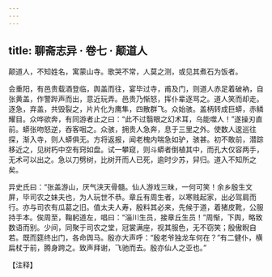 ```yaml
---
---
---
```

title: 聊斋志异 · 卷七 · 颠道人
---

颠道人，不知姓名，寓蒙山寺。歌哭不常，人莫之测，或见其煮石为饭者。

会重阳，有邑贵载酒登临，舆盖而往，宴毕过寺，甫及门，则道人赤足着破衲，自张黄盖，作警跸声而出，意近玩弄。邑贵乃惭怒，挥仆辈逐骂之。道人笑而却走。逐急，弃盖，共毁裂之，片片化为鹰隼，四散群飞。众始骇。盖柄转成巨蟒，赤鳞耀目。众哗欲奔，有同游者止之曰：“此不过翳眼之幻术耳，乌能噬人！”遂操刃直前。蟒张吻怒逆，吞客咽之。众骇，拥贵人急奔，息于三里之外。使数人逡巡往探，渐入寺，则人蟒俱无。方将返报，闻老槐内喘急如驴，骇甚。初不敢前，潜踪移近之，见树朽中空有窍如盘。试一攀窥，则斗蟒者倒植其中，而孔大仅容两手，无术可以出之。急以刀劈树，比树开而人已死，逾时少苏，舁归。道入不知所之矣。

异史氏曰：“张盖游山，厌气浃天骨髓。仙人游戏三昧，一何可笑！余乡殷生文屏，毕司农之妹夫也，为人玩世不恭。章丘有周生者，以寒贱起家，出必驾肩而行。亦与司农有瓜葛之旧。值太夫人寿，殷料其必来，先候于道，着猪皮靴，公服持手本。俟周至，鞠躬道左，唱曰：“淄川生员，接章丘生员！”周惭，下舆，略致数语而别。少间，同聚于司农之堂，冠裳满座，视其服色，无不窃笑；殷傲睨自若。既而筵终出门，各命舆马。殷亦大声呼：“殷老爷独龙车何在？”有二健仆，横扁杖于前，腾身跨之。致声拜谢，飞驰而去。殷亦仙人之亚也。”

【注释】

